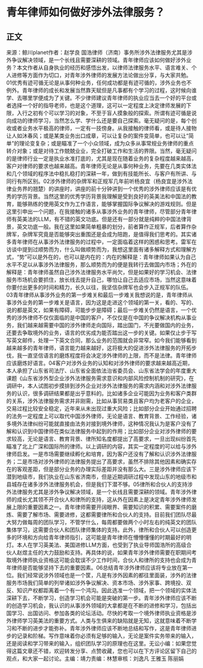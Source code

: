 # 青年律师如何做好涉外法律服务？
## 正文
来源：鲸川planet作者：赵学良 国浩律师（济南）事务所涉外法律服务尤其是涉外争议解决领域，是一个长线且需要深耕的领域。青年律师应该如何做好涉外业务？本文作者从自身执业的经历和感悟出发，以律师法律服务水平、语言难关、个人进修等方面作为切口，对青年涉外律师的发展方法论做出分享，与大家共勉。01优秀有迹可循无论是从事何种业务，任何成功都是有迹可循的，涉外业务也不例外。青年律师的成长和发展当然靠天赋但是凡事都有个学习的过程，这时候向谁学、去哪里学便成为了关键。不少律师建议青年律师的执业应当去一个好的平台或者选择一个好的指导老师，也是这个道理，这可以一定程度上决定律师发展的下限，入行之初有个可以学习的对象，不至于盲人摸象般的探索。所谓有迹可循是说向成功的律师学习，当然怎么学、学什么还是要自己探索。毫无疑问的是，每个创收或者业务水平极高的律师，一定有一技傍身。从我接触的律师看，或是待人接物让人如沐春风；或是某类业务出口成章，可以让复杂的案件变简单，也可以让“简单”的理论变复杂；或是瞄准了一个小众领域，成为众多从事常规业务律师的重点转介对象；或是对待工作兢兢业业，完全打破工作和生活的界限。当然，毫无疑问的是律师行业一定是执业水准打底的，尤其是现在随着业务的复杂程度越来越高，客户对律师的要求也越来越高。青年律师无论是从事何种业务，先要在几类实体法和几个领域的程序法中稳扎稳打的深耕一年，做到有技能所长、与客户有所讲、与同行有所区别。02涉外律师的杂牌军和正规军几年前听杨良宜（杨良宜是涉外法律业务界的翘楚）的讲座时，讲座的前十分钟讲到一个优秀的涉外律师应该是有优秀的学历背景。当然这里的优秀学历背景我理解是受到良好的英美法和中国法的教育，能够熟练的使用英文作为工作语言，能够掌握国际争议解决的游戏规则。但是这里引申出一个问题，在我接触的诸多从事涉外业务的青年律师，尽管部分青年律师有英美法的LLM，有不错的英文功底。但是还有一部分就是纯粹的中国法律背景，英文功底一般。我在这里如果简单粗暴的划分，前者算作正规军，后者算作杂牌军，杂牌军究竟是否能够突出重围还是会成为陪跑，是值得我们思考的。其实诸多青年律师在从事涉外法律服务的过程中，一定面临着这样的困惑和思考。雷军在访谈中提到过顺势而为，什么叫做顺势而为，我想这里面有诸多解释方式和理解方式，“势”可以是外在的，也可以是内在的：内在的解释是：青年律师如果认为自己水平不足以从事涉外法律服务，那么顺势而为的便是我转行去做国内市场；外在的解释是：青年律师虽然自己涉外法律服务水平尚欠，但是如果好的学习机会、法律服务市场机会要抓住，放长线去提升自己，哪怕让自己去适应市场，当然这意味着你要付出更多的时间和精力，长久以往，我坚信杂牌军也会步入正规军的队伍。03青年律师从事涉外业务的第一步难关和最后一步难关我想说的是，青年律师从事涉外业务的第一步难关是语言，因为这是走进这个领域的第一关，看的、写的、说的都是英文，如果有障碍，可能步步是障碍；最后一步难关仍然是语言，一个优秀的涉外律师不仅仅面临的是中国的客户，不仅仅是在中国的争议解决机构从事业务，我们越来越需要中国的涉外律师走向国际，踏出国门，不光要做国内的业务，还要去争取境外的业务，语言的优劣成为能否踏出这一步的关键。如果仅止步于写写英文邮件，处理一下英文合同，那么业务的范围就会非常窄。如今我们能够看到越来越多的青年律师，语言能力越来越好，这将极大的促进涉外法律服务的开拓步伐，我一直坚信语言的磨炼程度将会决定涉外律师的上限，而不是法律。青年律师应该磨炼好语言。04客户对涉外业务的认知和对涉外律师的要求越来越高近期，本人承担了山东省司法厅、山东省全面依法治省委员会、山东省法学会的年度重大课题《山东省涉外型企业涉外法律服务需求意识和内部风险控制机制的研究》，在调研中，本人试图初步摸排到涉外企业对涉外法律服务的需求内涵和对涉外法律服务的认识，很多调研结果都是出乎意料的。比如诸多企业可能因为业务和客户类群的关系，涉外法律服务需求并非刚需，比如从事贸易类且客户均为老客户的企业，交易过程比较安全稳定，近年来从未出现过重大风险；比如部分企业开始通过招聘的法务一定程度上可以取代中国涉外律师，无论是语言、教育背景、工作经验，诸多境外法律纠纷可能就直接由法务对接到境外律师，这种情况我认为是客户没有了解和认识到中国律师在类似法律服务中起到的作用；比如部分企业对涉外律师的要求较高，无论是语言、教育背景、律所知名度都提出了高要求，一旦出现纠纷首先瞄准了北上广深和国际所的律师。以上调研的内容，其实一定程度的可以给与涉外律师启发。一是市场需要继续孵化和培育，因为客户还没有了解和认识涉外法律服务；二是市场对涉外律师的法律服务提出了高要求，虽然不排除其他因素和确实存在的客观差距，但是部分业务的办理实际差距并没有那么大。三是涉外律师应该下潜到地级市，我们执业在山东省济南市，但是近期调研过程中发现山东的地级市和县城存在诸多涉外法律服务机会，但是我们下潜不够。05律所和合伙人的支持涉外法律服务尤其是涉外争议解决领域，是一个长线且需要深耕的领域。青年涉外律师的成长尤其领不开合伙人和律所的支持，这从外在因素上是决定青年涉外律师发展上限的重要因素之一。青年律师需要开阔眼界、需要知识的积累、需要案件的磨炼、需要了解市场、需要进修，这都需要律所和合伙人的支持。目前我们团队尽最大努力做每周的团队学习，不管学什么，每周都要做两个小时左右的纯英文的团队集体学习，这需要合伙人和团队律师集体的支持。此外，律所和合伙人可以创造更多的环境和方向给青年律师指引，这可能是青年律师在懵懵懂懂的时期最好的明灯。本人在学习英美法、美国进修LLM方面，也受到了执业导师国浩所的高级合伙人赵煜主任的大力鼓励和支持。再具体的说，如果青年涉外律师需要在职期间考取境外律师执业资格这可能会耽误不少工作时间，合伙人和律所的支持也会成为青年律师是否能够坚持下去的重要因素。06总结青年涉外律师应该将专业放在第一位。我们经常说涉外领域也是一个筐，凡是有涉外因素的都往里面装，涉外的法律服务市场我们简单的列举诸如涉外争议解决、资本市场、涉外家事、跨境投、双反、知识产权都距离着一个有一个鸿沟。因此选准一个领域，把一个领域的实体法深耕下去，不断学习，创造学习机会可能是突破的第一步。青年涉外律师应该不断的创造学习机会，我认识的从事涉外领域的大拿都是在不断的进修和学习，包括出国学习、出国访问、参加各类的论坛活动。尽快的考取一个境外律师执业资格是涉外律师学习英美法的重要方式。人类与生俱来的缺陷就是无知，这就意味着不断学习和不断的进步才能弥补。青年涉外律师应该不断地总结和写作，这是青年律师进步的记录和阶梯。写作意味着你必须有足够的输入，无论是案件实务带来的输入，还是阅读和学习带来的输入，组织团队学习的原理也在这里。无讼小编：如果您觉得这篇文章还不错，欢迎转发分享、点赞收藏，您也可以在下方评论区留下自己的观点，和大家一起讨论。主编：靖力责编：林慧审核：刘逸凡 王雅玉 陈丽娟 